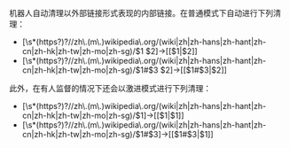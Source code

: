 机器人自动清理以外部链接形式表现的内部链接。在普通模式下自动进行下列清理：
*<nowiki>[\s*(https?)?//zh\.(m\.)wikipedia\.org/(wiki|zh|zh-hans|zh-hant|zh-cn|zh-hk|zh-tw|zh-mo|zh-sg)/$1 $2]</nowiki>-><nowiki>[[$1|$2]]</nowiki>
*<nowiki>[\s*(https?)?//zh\.(m\.)wikipedia\.org/(wiki|zh|zh-hans|zh-hant|zh-cn|zh-hk|zh-tw|zh-mo|zh-sg)/$1#$3 $2]</nowiki>-><nowiki>[[$1#$3|$2]]</nowiki>

此外，在有人监督的情况下还会以激进模式进行下列清理：
*<nowiki>[\s*(https?)?//zh\.(m\.)wikipedia\.org/(wiki|zh|zh-hans|zh-hant|zh-cn|zh-hk|zh-tw|zh-mo|zh-sg)/$1]</nowiki>-><nowiki>[[$1|$1]]</nowiki>
*<nowiki>[\s*(https?)?//zh\.(m\.)wikipedia\.org/(wiki|zh|zh-hans|zh-hant|zh-cn|zh-hk|zh-tw|zh-mo|zh-sg)/$1#$3]</nowiki>-><nowiki>[[$1#$3|$1]]</nowiki>